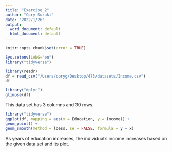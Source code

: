 ---
title: "Exercise_2"
author: "Cory Suzuki"
date: "2022/1/26"
output:
  word_document: default
  html_document: default
---

```{r setup, echo=FALSE}
knitr::opts_chunk$set(error = TRUE)
```

```{r}
Sys.setenv(LANG="en")
library("tidyverse")
```

```{r}
library(readr)
df = read_csv("/Users/coryg/Desktop/473/datasets/Income.csv")
df
```

```{r}
library("dplyr")
glimpse(df)
```
This data set has 3 columns and 30 rows.

```{r}
library("tidyverse")
ggplot(df, mapping = aes(x = Education, y = Income)) +
geom_point() +
geom_smooth(method = loess, se = FALSE, formula = y ~ x)
```
As years of education increases, the individual's income increases based on the given data set and its plot.
